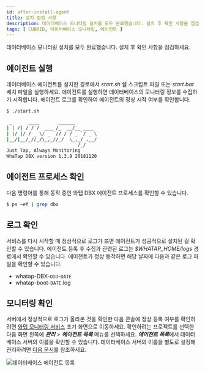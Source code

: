 ```yaml
---
id: after-install-agent
title: 설치 점검 사항
description: 데이터베이스 모니터링 설치를 모두 완료했습니다. 설치 후 확인 사항을 점검하세요.
tags: [ CUBRID, 데이터베이스 모니터링, 에이전트 ]
---
```


<!-- {@include: ../common-items/_db-after-install-agent.mdx} -->

데이터베이스 모니터링 설치를 모두 완료했습니다. 설치 후 확인 사항을 점검하세요.

## 에이전트 실행

데이터베이스 에이전트를 설치한 경로에서 *start.sh* 쉘 스크립트 파일 또는 *start.bat* 배치 파일을 실행하세요. 에이전트를 실행하면 데이터베이스의 모니터링 정보를 수집하기 시작합니다. 에이전트 로그를 확인하여 에이전트의 정상 시작 여부를 확인합니다.

```bash title='start.sh'
$ ./start.sh

 _      ____       ______
| | /| / / /  ___ /_  __/__ ____
| |/ |/ / _ \/ _ `// / / _ `/ _ \
|__/|__/_//_/\_,_//_/  \_,_/ .__/
                          /_/
Just Tap, Always Monitoring
WhaTap DBX version 1.3.9 20181120
```

## 에이전트 프로세스 확인

다음 명령어를 통해 동작 중인 와탭 DBX 에이전트 프로세스를 확인할 수 있습니다.

```bash title='SH'
$ ps –ef | grep dbx
```

## 로그 확인

서비스를 다시 시작할 때 정상적으로 로그가 뜨면 에이전트가 성공적으로 설치된 걸 확인할 수 있습니다. 에이전트 등록 후 수집과 관련된 로그는 *$WHATAP_HOME/logs* 경로에서 확인할 수 있습니다. 에이전트가 정상 동작하면 해당 날짜에 다음과 같은 로그 파일을 확인할 수 있습니다.

* whatap-DBX-`OID`-`DATE`
* whatap-boot-`DATE`.log

## 모니터링 확인

서버에서 정상적으로 로그가 올라온 것을 확인한 다음 콘솔에 정상 등록 여부를 확인하려면 [와탭 모니터링 서비스](https://service.whatap.io) 초기 화면으로 이동하세요. 확인하려는 프로젝트를 선택한 다음 화면 왼쪽에 ***관리*** > ***에이전트 목록*** 메뉴를 선택하세요. ***에이전트 목록***에서 데이터베이스 서버의 이름을 확인할 수 있습니다. 데이터베이스 서버의 이름을 별도로 설정해 관리하려면 [다음 문서](agent-manage)를 참조하세요.

![데이터베이스 에이전트 목록](https://img.whatap.io/media/agent_oracle/install/agent_list.png)

